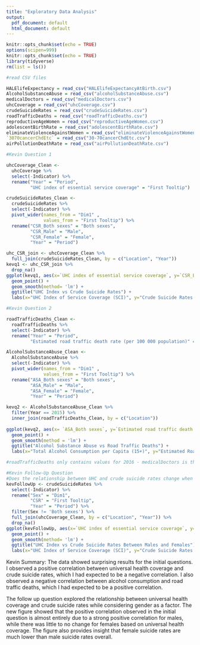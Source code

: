 ---
title: "Exploratory Data Analysis"
output:
  pdf_document: default
  html_document: default
---

```{r setup, include=FALSE}
knitr::opts_chunk$set(echo = TRUE)
options(scipen=999)
knitr::opts_chunk$set(echo = TRUE)
library(tidyverse)
rm(list = ls())
```

```{r}
#read CSV files

HALElifeExpectancy = read_csv("HALElifeExpectancyAtBirth.csv")
AlcoholSubstanceAbuse = read_csv("alcoholSubstanceAbuse.csv")
medicalDoctors = read_csv("medicalDoctors.csv")
uhcCoverage = read_csv("uhcCoverage.csv")
crudeSuicideRates = read_csv("crudeSuicideRates.csv")
roadTrafficDeaths = read_csv("roadTrafficDeaths.csv")
reproductiveAgeWomen = read_csv("reproductiveAgeWomen.csv")
adolescentBirthRate = read_csv("adolescentBirthRate.csv")
eliminateViolenceAgainstWomen = read_csv("eliminateViolenceAgainstWomen.csv")
`3070cancerChdEtc` = read_csv("30-70cancerChdEtc.csv")
airPollutionDeathRate = read_csv("airPollutionDeathRate.csv")
```

```{r}
#Kevin Question 1

uhcCoverage_Clean <- 
  uhcCoverage %>%
  select(-Indicator) %>%
  rename("Year" = "Period",
         "UHC index of essential service coverage" = "First Tooltip")

crudeSuicideRates_Clean <- 
  crudeSuicideRates %>%
  select(-Indicator) %>%
  pivot_wider(names_from = "Dim1" , 
              values_from = "First Tooltip") %>%
  rename("CSR_Both sexes" = "Both sexes", 
         "CSR_Male" = "Male", 
         "CSR_Female" = "Female", 
         "Year" = "Period")

uhc_CSR_join <- uhcCoverage_Clean %>%
  full_join(crudeSuicideRates_Clean, by = c("Location", "Year"))
kevq1 <- uhc_CSR_join %>%
  drop_na()
ggplot(kevq1, aes(x=`UHC index of essential service coverage`, y=`CSR_Both sexes`)) +
  geom_point() +
  geom_smooth(method= 'lm') +
  ggtitle("UHC Index vs Crude Suicide Rates") +
  labs(x="UHC Index of Service Coverage (SCI)", y="Crude Suicide Rates per 100,000 Population")
```

```{r}
#Kevin Question 2

roadTrafficDeaths_Clean <- 
  roadTrafficDeaths %>%
  select(-Indicator) %>%
  rename("Year" = "Period",
         "Estimated road traffic death rate (per 100 000 population)" = "First Tooltip")

AlcoholSubstanceAbuse_Clean <- 
  AlcoholSubstanceAbuse %>%
  select(-Indicator) %>%
  pivot_wider(names_from = "Dim1" , 
              values_from = "First Tooltip") %>%
  rename("ASA_Both sexes" = "Both sexes", 
         "ASA_Male" = "Male", 
         "ASA_Female" = "Female", 
         "Year" = "Period")

kevq2 <- AlcoholSubstanceAbuse_Clean %>%
  filter(Year == 2015) %>%
  inner_join(roadTrafficDeaths_Clean, by = c("Location"))
  
ggplot(kevq2, aes(x= `ASA_Both sexes`, y=`Estimated road traffic death rate (per 100 000 population)`)) +
  geom_point() +
  geom_smooth(method = 'lm') +
  ggtitle("Alcohol Substance Abuse vs Road Traffic Deaths") +
  labs(x="Total Alcohol Consumption per Capita (15+)", y="Estimated Road Traffic Death Rate per 100,000 Population")

#roadTrafficDeaths only contains values for 2016 - medicalDoctors is the only dataset with 2016 in the joined dataset
```
```{r}
#Kevin Follow-Up Question
#Does the relationship between UHC and crude suicide rates change when gender is a factor?
kevFollowUp <- crudeSuicideRates %>%
  select(-Indicator) %>%
  rename("Sex" = "Dim1", 
         "CSR" = "First Tooltip", 
         "Year" = "Period") %>% 
  filter(Sex != 'Both sexes') %>%
  full_join(uhcCoverage_Clean, by = c("Location", "Year")) %>%
  drop_na()
ggplot(kevFollowUp, aes(x=`UHC index of essential service coverage`, y=`CSR`, color=Sex)) +
  geom_point() +
  geom_smooth(method= 'lm') +
  ggtitle("UHC Index vs Crude Suicide Rates Between Males and Females") +
  labs(x="UHC Index of Service Coverage (SCI)", y="Crude Suicide Rates per 100,000 Population")
```
Kevin Summary: 
The data showed surprising results for the initial questions. I observed a positive correlation between universal health coverage and crude suicide rates, which I had expected to be a negative correlation. I also observed a negative correlation between alcohol consumption and road traffic deaths, which I had expected to be a positive correlation. 

The follow up question explored the relationship between universal health coverage and crude suicide rates while considering gender as a factor. The new figure showed that the positive correlation observed in the initial question is almost entirely due to a strong positive correlation for males, while there was little to no change for females based on universal health coverage. The figure also provides insight that female suicide rates are much lower than male suicide rates overall.
